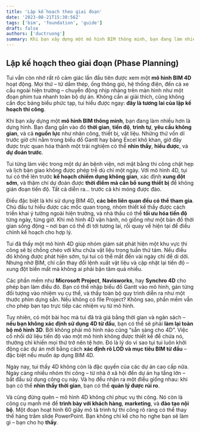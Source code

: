 ```yaml
---
title: 'Lập kế hoạch theo giai đoạn'
date: '2023-08-21T15:30:56Z'
tags: ['bim', 'foundation', 'guide']
draft: false
authors: ['ductruong']
summary: Khi bạn xây dựng một mô hình BIM thông minh, bạn đang làm nhiều hơn là dựng hình. Bạn đang gắn vào đó thời gian, tiến độ, trình tự, yêu cầu không gian, và cả nguồn lực như nhân công, thiết bị, vật liệu.
---
```


## Lập kế hoạch theo giai đoạn (Phase Planning)

Tui vẫn còn nhớ rất rõ cảm giác lần đầu tiên được xem một **mô hình BIM 4D** hoạt động. Mọi thứ – từ dầm thép, ống thông gió, hệ thống điện, đến cả xe cẩu ngoài hiện trường – chuyển động nhịp nhàng trên màn hình như một đoạn phim tua nhanh toàn bộ dự án. Không cần ai giải thích, cũng không cần đọc bảng biểu phức tạp, tui hiểu được ngay: **đây là tương lai của lập kế hoạch thi công**.

Khi bạn xây dựng một **mô hình BIM thông minh**, bạn đang làm nhiều hơn là dựng hình. Bạn đang gắn vào đó **thời gian**, **tiến độ**, **trình tự**, **yêu cầu không gian**, và cả **nguồn lực** như nhân công, thiết bị, vật liệu. Những thứ vốn dĩ trước giờ chỉ nằm trong biểu đồ Gantt hay bảng Excel khô khan, giờ đây được trực quan hóa thành một trải nghiệm có thể **nhìn thấy**, **hiểu được**, và **dự đoán trước**.

Tui từng làm việc trong một dự án bệnh viện, nơi mặt bằng thi công chật hẹp và lịch bàn giao không được phép trễ dù chỉ một ngày. Với mô hình 4D, tụi tui có thể lên trước **kế hoạch chiếm dụng không gian**, xác định **xung đột sớm**, và thậm chí dự đoán được **thời điểm mà cần bổ sung thiết bị** để không gián đoạn tiến độ. Tất cả diễn ra… trước cả khi móng được đào.

Điều đặc biệt là khi sử dụng BIM 4D, **các bên liên quan đều có thể tham gia**. Chủ đầu tư hiểu được các mốc quan trọng, nhóm thiết kế thấy được cách triển khai ý tưởng ngoài hiện trường, và nhà thầu có thể **tối ưu hóa tiến độ** từng ngày, từng giờ. Khi mô hình 4D vận hành, nó giống như một bản đồ thời gian sống động – nơi bạn có thể đi tới tương lai, rồi quay về hiện tại để điều chỉnh kế hoạch cho hợp lý.

Tui đã thấy một mô hình 4D giúp nhóm giám sát phát hiện một khu vực thi công sẽ bị chồng chéo với khu chứa vật liệu trong tuần thứ tám. Nếu điều đó không được phát hiện sớm, tụi tui có thể mất đến vài ngày chỉ để di dời. Nhưng nhờ BIM, chỉ cần thay đổi lệnh xuất vật liệu và cập nhật lại tiến độ – xung đột biến mất mà không ai phải bận tâm quá nhiều.

Các phần mềm như **Microsoft Project**, **Navisworks**, hay **Synchro 4D** cho phép bạn làm điều đó. Bạn có thể nhập biểu đồ Gantt vào mô hình, gán từng đối tượng vào nhiệm vụ cụ thể, và thấy toàn bộ quy trình diễn ra như một thước phim dựng sẵn. Nếu không có file Project? Không sao, phần mềm vẫn cho phép bạn tạo trực tiếp các nhiệm vụ từ mô hình.

Tuy nhiên, có một bài học mà tui đã trả giá bằng thời gian và ngân sách – **nếu bạn không xác định sử dụng 4D từ đầu**, bạn có thể sẽ phải **làm lại toàn bộ mô hình 3D**. Bởi không phải mô hình nào cũng “sẵn sàng cho 4D”. Việc cố nhồi dữ liệu tiến độ vào một mô hình không được thiết kế để chứa nó, thường chỉ khiến mọi thứ trở nên tệ hơn. Đó là lý do vì sao tụi tui luôn khởi động các dự án mới bằng cách **xác định rõ LOD và mục tiêu BIM từ đầu** – đặc biệt nếu muốn áp dụng BIM 4D.

Ngày nay, tui thấy 4D không còn là đặc quyền của các dự án cao cấp nữa. Ngày càng nhiều nhóm thi công – từ nhà ở xã hội đến dự án hạ tầng lớn – bắt đầu sử dụng công cụ này. Và họ đều nhận ra một điều giống nhau: khi bạn có thể **nhìn thấy thời gian**, bạn có thể **quản lý được rủi ro**.

Và cũng đừng quên – mô hình 4D không chỉ phục vụ thi công. Nó còn là công cụ mạnh mẽ để **trình bày với khách hàng**, **marketing**, và **đào tạo nội bộ**. Một đoạn hoạt hình 60 giây mô tả trình tự thi công rõ ràng có thể thay thế hàng trăm slide PowerPoint. Bạn không chỉ kể cho họ nghe bạn sẽ làm gì – bạn cho họ **thấy**.
